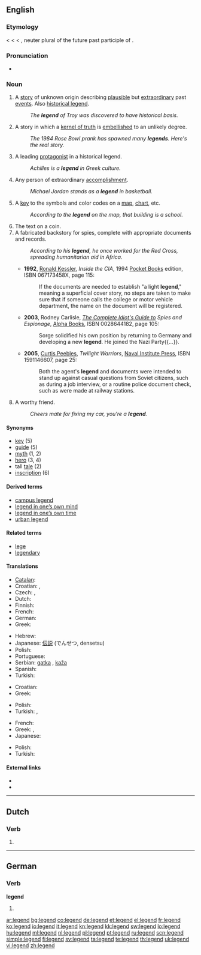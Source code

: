 ==English==
{{wikipedia}}

===Etymology===
< {{etyl|enm}} {{term|legende}} < {{etyl|fro}} {{term|legende}} < {{etyl|ML.}} {{term|legenda||a legend, story, especially the lives of the saints, originally things to be read}}, neuter plural of the future past participle of {{term|legere||to read}}.

===Pronunciation===
* {{IPA|/ˈlɛʤ.ənd/}}

===Noun===
{{en-noun}}

# A [[story]] of unknown origin describing [[plausible]] but [[extraordinary]] past [[events]].  Also [[historical legend]].
#: ''The '''legend''' of Troy was discovered to have historical basis.''
# A story in which a [[kernel of truth]] is [[embellish]]ed to an unlikely degree.
#: ''The 1984 Rose Bowl prank has spawned many '''legends'''.  Here's the real story.''
# A leading [[protagonist]] in a historical legend.
#: ''Achilles is a '''legend''' in Greek culture.''
# Any person of extraordinary [[accomplishment]].
#: ''Michael Jordan stands as a '''legend''' in basketball.''
# A [[key]] to the symbols and color codes on a [[map]], [[chart]], etc.
#: ''According to the '''legend''' on the map, that building is a school.''
# The text on a coin.
# A fabricated backstory for spies, complete with appropriate documents and records.
#: ''According to his '''legend''', he once worked for the Red Cross, spreading humanitarian aid in Africa.''
#* '''1992''', [[w:Ronald Kessler|Ronald Kessler]], ''Inside the CIA'', 1994 [[w:Pocket Books|Pocket Books]] edition, ISBN 067173458X, page 115:
#*: If the documents are needed to establish "a light '''legend'''," meaning a superficial cover story, no steps are taken to make sure that if someone calls the college or motor vehicle department, the name on the document will be registered.
#* '''2003''', Rodney Carlisle, ''[[w:Complete Idiot's Guides|The Complete Idiot's Guide to]] Spies and Espionage'', [[w:Alpha Books|Alpha Books]], ISBN 0028644182, page 105:
#*: Sorge solidified his own position by returning to Germany and developing a new '''legend'''. He joined the Nazi Party{{...}}.
#* '''2005''', [[w:Curtis Peebles|Curtis Peebles]], ''Twilight Warriors'', [[w:Naval Institute Press|Naval Institute Press]], ISBN 1591146607, page 25:
#*: Both the agent's '''legend''' and documents were intended to stand up against casual questions from Soviet citizens, such as during a job interview, or a routine police document check, such as were made at railway stations.
# {{Australia|slang}} A worthy friend.
#: ''Cheers mate for fixing my car, you're a '''legend'''.''

====Synonyms====
* [[key]] (5)
* [[guide]] (5)
* [[myth]] (1, 2)
* [[hero]] (3, 4)
* tall [[tale]] (2)
* [[inscription]] (6)

====Derived terms====
* [[campus legend]]
* [[legend in one's own mind|legend in one’s own mind]]
* [[legend in one's own time|legend in one’s own time]]
* [[urban legend]]

====Related terms====
* [[lege]]
* [[legendary]]

====Translations====
{{trans-top|story of unknown origin describing plausible but extraordinary past events}}
* [[Catalan]]: {{t|ca|llegenda|f}}
* Croatian: {{t+|hr|legenda|f|alt=lègēnda}}, {{t-|hr|predaja|f|alt=prȅdaja}}
* Czech: {{t-|cs|pověst|f}}, {{t+|cs|legenda|f}}
* Dutch: {{t-|nl|legende|f}}
* Finnish: {{t+|fi|legenda}}
* French: {{t+|fr|légende}}
* German: {{t+|de|Legende|f}}
* Greek: {{t+|el|θρύλος|m|tr=thr&yacute;los}}
{{trans-mid}}
* Hebrew: {{t|he|אגדה|tr=agada}}
* Japanese: [[伝説]] (でんせつ, densetsu)
* Polish: {{t+|pl|legenda|f}}
* Portuguese: {{t+|pt|lenda|f}}
* Serbian: [[gatka]] {{f}}, [[kaža]] {{f}}
* Spanish: {{t+|es|leyenda|f}}
* Turkish: {{t|tr|efsane}}
{{trans-bottom}}

{{trans-top|any person of extraordinary accomplishment}}
* Croatian: {{t+|hr|legenda|f|alt=lègēnda}}
* Greek: {{t+|el|θρύλος|m|tr=thr&yacute;los}}
{{trans-mid}}
* Polish: {{t+|pl|legenda|f}}
* Turkish: {{t|tr|efsane}},  {{t+|tr|kahraman}}
{{trans-bottom}}

{{trans-top|key to the symbols and color codes on a map}}
* French: {{t+|fr|légende|f}}
* Greek: {{t+|el|επεξήγηση|f|tr=epeks&iacute;gisi}}, {{t+|el|λεζάντα|f|tr=lez&aacute;nta}}
* Japanese: {{t|ja|凡例|tr=はんれい, hanrei}}
{{trans-mid}}
* Polish: {{t+|pl|legenda|f}}
* Turkish: {{t|tr|lejant}}
{{trans-bottom}}

====External links====
* {{R:Webster 1913}}
* {{R:Century 1911}}

----

==Dutch==

===Verb===
{{infl|nl}}

# {{nl-verb-form|t=pres|m=ptc|legen}}

----

==German==

===Verb===
'''legend'''

# {{de-verb form of|legen|pr}}

[[ar:legend]]
[[bg:legend]]
[[co:legend]]
[[de:legend]]
[[et:legend]]
[[el:legend]]
[[fr:legend]]
[[ko:legend]]
[[io:legend]]
[[it:legend]]
[[kn:legend]]
[[kk:legend]]
[[sw:legend]]
[[lo:legend]]
[[hu:legend]]
[[ml:legend]]
[[nl:legend]]
[[pl:legend]]
[[pt:legend]]
[[ru:legend]]
[[scn:legend]]
[[simple:legend]]
[[fi:legend]]
[[sv:legend]]
[[ta:legend]]
[[te:legend]]
[[th:legend]]
[[uk:legend]]
[[vi:legend]]
[[zh:legend]]